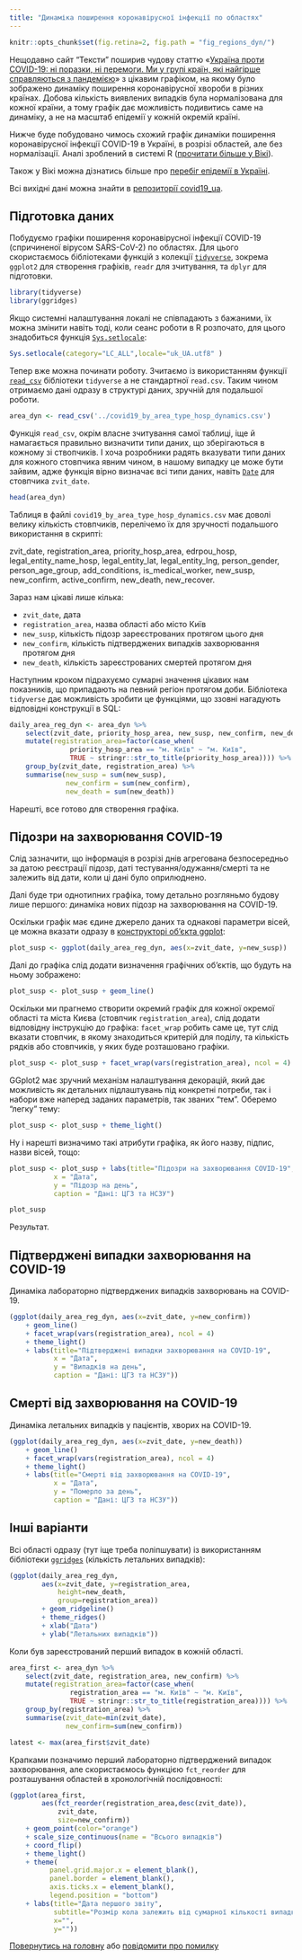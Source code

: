 ```yaml
---
title: "Динаміка поширення коронавірусної інфекції по областях"
---
```


```r
knitr::opts_chunk$set(fig.retina=2, fig.path = "fig_regions_dyn/")
```

Нещодавно сайт "Тексти" поширив чудову статтю &laquo;[Україна проти
COVID-19: ні поразки, ні перемоги. Ми у групі країн, які найгірше
справляються з пандемією][txt100954]&raquo; з цікавим графіком, на
якому було зображено динаміку поширення коронавірусної хвороби в
різних країнах. Добова кількість виявлених випадків була нормалізована
для кожної країни, а тому графік дає можливість подивитись саме на
динаміку, а не на масштаб епідемії у кожній окремій країні.

Нижче буде побудовано чимось схожий графік динаміки поширення
коронавірусної інфекції COVID-19 в Україні, в розрізі областей, але
без нормалізації. Аналі зроблений в системі R ([прочитати більше у
Вікі][wiki.R]).

Також у Вікі можна дізнатись більше про [перебіг епідемії в
Україні][wiki.C19UA].

Всі вихідні дані можна знайти в [репозиторії
covid19\_ua](https://github.com/VasiaPiven/covid19_ua).

## Підготовка даних

Побудуємо графіки поширення коронавірусної інфекції COVID-19
(спричиненої вірусом SARS-CoV-2) по областях. Для цього скористаємось
бібліотеками функцій з колекції [`tidyverse`](https://tidyverse.org),
зокрема `ggplot2` для створення графіків, `readr` для зчитування, та
`dplyr` для підготовки.

```r
library(tidyverse)
library(ggridges)
```

Якщо системні налаштування локалі не співпадають з бажаними, їх можна змінити
навіть тоді, коли сеанс роботи в R розпочато, для цього знадобиться функція
[`Sys.setlocale`][rd.locales]:

```r
Sys.setlocale(category="LC_ALL",locale="uk_UA.utf8" )
```

Тепер вже можна починати роботу. Зчитаємо із використанням функції
[`read_csv`][tv.read_csv] бібліотеки `tidyverse` а не стандартної
`read.csv`. Таким чином отримаємо дані одразу в структурі даних,
зручній для подальшої роботи.

```r
area_dyn <- read_csv('../covid19_by_area_type_hosp_dynamics.csv')
```

Функція `read_csv`, окрім власне зчитування самої таблиці, іще й
намагається правильно визначити типи даних, що зберігаються в кожному
зі ствопчиків. І хоча розробники радять вказувати типи даних для
кожного стовпчика явним чином, в нашому випадку це може бути зайвим,
адже функція вірно визначає всі типи даних, навіть [`Date`][rd.Dates]
для стовпчика `zvit_date`.

```r
head(area_dyn)
```

Таблиця в файлі `covid19_by_area_type_hosp_dynamics.csv` має доволі велику
кількість стовпчиків, перелічемо їх для зручності подальшого використання
в скрипті:

zvit_date, registration_area, priority_hosp_area, edrpou_hosp,
legal_entity_name_hosp, legal_entity_lat, legal_entity_lng,
person_gender, person_age_group, add_conditions, is_medical_worker,
new_susp, new_confirm, active_confirm, new_death, new_recover.

Зараз нам цікаві лише кілька:

 - `zvit_date`, дата
 - `registration_area`, назва області або місто Київ
 - `new_susp`, кількість підозр зареєстрованих протягом цього дня
 - `new_confirm`, кількість підтверджених випадків захворювання протягом дня
 - `new_death`, кількість зареєстрованих смертей протягом дня

Наступним кроком підрахуємо сумарні значення цікавих нам показників, що
припадають на певний регіон протягом доби. Бібліотека `tidyverse` дає можливість
зробити це функціями, що ззовні нагадують відповідні конструкції в SQL:

```r
daily_area_reg_dyn <- area_dyn %>%
    select(zvit_date, priority_hosp_area, new_susp, new_confirm, new_death) %>%
    mutate(registration_area=factor(case_when(
               priority_hosp_area == "м. Київ" ~ "м. Київ",
               TRUE ~ stringr::str_to_title(priority_hosp_area)))) %>%
    group_by(zvit_date, registration_area) %>%
    summarise(new_susp = sum(new_susp),
              new_confirm = sum(new_confirm),
              new_death = sum(new_death))
```

Нарешті, все готово для створення графіка.

## Підозри на захворювання COVID-19

Слід зазначити, що інформація в розрізі днів агрегована безпосередньо
за датою реєстрації підозр, даті тестування/одужання/смерті та не
залежить від дати, коли ці дані було оприлюднено.

Далі буде три однотипних графіка, тому детально розгляньмо будову лише
першого: динаміка нових підозр на захворювання на COVID-19.

Оскільки графік має єдине джерело даних та однакові параметри вісей,
це можна вказати одразу в [конструкторі об'єкта ggplot][tv.ggplot]:

```r
plot_susp <- ggplot(daily_area_reg_dyn, aes(x=zvit_date, y=new_susp))
```

Далі до графіка слід додати визначення графічних об'єктів, що будуть
на ньому зображено:

```r
plot_susp <- plot_susp + geom_line()
```

Оскільки ми прагнемо створити окремий графік для кожної окремої
області та міста Києва (стовпчик `registration_area`), слід додати
відповідну інструкцію до графіка: `facet_wrap` робить саме це, тут
слід вказати стовпчик, в якому знаходиться критерій для поділу, та
кількість рядків або стовпчиків, у яких буде розташовано графіки.

```r
plot_susp <- plot_susp + facet_wrap(vars(registration_area), ncol = 4)
```

GGplot2 має зручний механізм налаштування декорацій, який дає
можливість як детальних підлаштувань під конкретні потреби, так і
набори вже наперед заданих параметрів, так званих "тем". Оберемо
"легку" тему:

```r
plot_susp <- plot_susp + theme_light()
```

Ну і нарешті визначимо такі атрибути графіка, як його назву, підпис,
назви вісей, тощо:

```r
plot_susp <- plot_susp + labs(title="Підозри на захворювання COVID-19",
           x = "Дата",
           y = "Підозр на день",
	       caption = "Дані: ЦГЗ та НСЗУ")

plot_susp
```

Результат.

## Підтверджені випадки захворювання на COVID-19

Динаміка лабораторно підтверджених випадків захворювань на COVID-19.

```r
(ggplot(daily_area_reg_dyn, aes(x=zvit_date, y=new_confirm))
    + geom_line()
    + facet_wrap(vars(registration_area), ncol = 4)
    + theme_light()
	+ labs(title="Підтверджені випадки захворювання на COVID-19",
           x = "Дата",
           y = "Випадків на день",
	       caption = "Дані: ЦГЗ та НСЗУ"))
```

## Смерті від захворювання на COVID-19

Динаміка летальних випадків у пацієнтів, хворих на COVID-19.

```r
(ggplot(daily_area_reg_dyn, aes(x=zvit_date, y=new_death))
    + geom_line()
    + facet_wrap(vars(registration_area), ncol = 4)
    + theme_light()
	+ labs(title="Смерті від захворювання на COVID-19",
           x = "Дата",
           y = "Померло за день",
	       caption = "Дані: ЦГЗ та НСЗУ"))
```

## Інші варіанти

Всі області одразу (тут іще треба поліпшувати) із використанням
бібліотеки
[`ggridges`](https://cran.r-project.org/web/packages/ggridges/index.html)
(кількість летальних випадків):

```r
(ggplot(daily_area_reg_dyn,
        aes(x=zvit_date, y=registration_area,
            height=new_death,
            group=registration_area))
        + geom_ridgeline()
        + theme_ridges()
		+ xlab("Дата")
		+ ylab("Летальних випадків"))
```

Коли був зареєстрований перший випадок в кожній області.

```r
area_first <- area_dyn %>%
    select(zvit_date, registration_area, new_confirm) %>%
    mutate(registration_area=factor(case_when(
               registration_area == "м. Київ" ~ "м. Київ",
               TRUE ~ stringr::str_to_title(registration_area)))) %>%
    group_by(registration_area) %>%
    summarise(zvit_date=min(zvit_date),
              new_confirm=sum(new_confirm))

latest <- max(area_first$zvit_date)
```

Крапками позначимо перший лабораторно підтверджений випадок
захворювання, але скористаємось функцією `fct_reorder` для
розташування областей в хронологічній послідовності:

```r
(ggplot(area_first,
        aes(fct_reorder(registration_area,desc(zvit_date)),
            zvit_date,
            size=new_confirm))
    + geom_point(color="orange")
    + scale_size_continuous(name = "Всього випадків")
    + coord_flip()
    + theme_light()
    + theme(
          panel.grid.major.x = element_blank(),
          panel.border = element_blank(),
          axis.ticks.x = element_blank(),
          legend.position = "bottom")
    + labs(title="Дата першого звіту",
           subtitle="Розмір кола залежить від сумарної кількості випадків",
           x="",
           y=""))
```

[Повернутись на головну](index.html) або [повідомити про
помилку]((https://github.com/vityok/covid19_ua/issues))

[wiki.R]: https://uk.wikipedia.org/w/index.php?title=R_(%D0%BC%D0%BE%D0%B2%D0%B0_%D0%BF%D1%80%D0%BE%D0%B3%D1%80%D0%B0%D0%BC%D1%83%D0%B2%D0%B0%D0%BD%D0%BD%D1%8F)&oldid=28060661

[wiki.C19UA]: https://uk.wikipedia.org/wiki/%D0%9A%D0%BE%D1%80%D0%BE%D0%BD%D0%B0%D0%B2%D1%96%D1%80%D1%83%D1%81%D0%BD%D0%B0_%D1%85%D0%B2%D0%BE%D1%80%D0%BE%D0%B1%D0%B0_2019_%D0%B2_%D0%A3%D0%BA%D1%80%D0%B0%D1%97%D0%BD%D1%96

[txt100954]: https://texty.org.ua/fragments/100954/ukrayina-proty-covid-19-ni-porazky-ni-peremohy/ "Тексти: Україна проти COVID-19: ні поразки, ні перемоги. Ми у групі країн, які найгірше справляються з пандемією"

[rd.locales]: https://www.rdocumentation.org/packages/base/versions/3.6.2/topics/locales

[rd.Dates]: https://www.rdocumentation.org/packages/base/versions/3.6.2/topics/Dates

[as.Date]: https://www.rdocumentation.org/packages/base/versions/3.6.2/topics/as.Date

[rd.DateTimeClasses]: https://www.rdocumentation.org/packages/base/versions/3.6.2/topics/DateTimeClasses

[tv.read_csv]: https://readr.tidyverse.org/reference/read_delim.html

[tv.ggplot]: https://ggplot2.tidyverse.org/reference/ggplot.html
